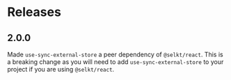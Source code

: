 # Releases

## 2.0.0

Made `use-sync-external-store` a peer dependency of `@selkt/react`.
This is a breaking change as you will need to add `use-sync-external-store` to your project if you are using `@selkt/react`.
